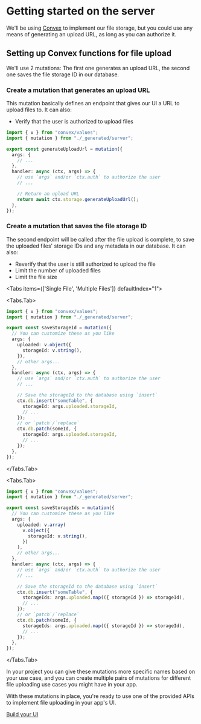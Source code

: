 
# Getting started on the server

We'll be using [Convex](convex.dev) to implement our file storage, but you could use any means of generating an upload URL, as long as you can authorize it.

## Setting up Convex functions for file upload

We'll use 2 mutations: The first one generates an upload URL, the second one saves the file storage ID in our database.

<Steps>

### Create a mutation that generates an upload URL

This mutation basically defines an endpoint that gives our UI a URL to upload files to. It can also:

- Verify that the user is authorized to upload files

```ts filename="convex/files.ts"
import { v } from "convex/values";
import { mutation } from "./_generated/server";

export const generateUploadUrl = mutation({
  args: {
    // ...
  },
  handler: async (ctx, args) => {
    // use `args` and/or `ctx.auth` to authorize the user
    // ...

    // Return an upload URL
    return await ctx.storage.generateUploadUrl();
  },
});
```

### Create a mutation that saves the file storage ID

The second endpoint will be called after the file upload
is complete, to save the uploaded files' storage IDs
and any metadata in our database. It can also:

- Reverify that the user is still authorized to upload the file
- Limit the number of uploaded files
- Limit the file size

<Tabs items={['Single File', 'Multiple Files']} defaultIndex="1">

<Tabs.Tab>

```ts filename="convex/files.ts"
import { v } from "convex/values";
import { mutation } from "./_generated/server";

export const saveStorageId = mutation({
  // You can customize these as you like
  args: {
    uploaded: v.object({
      storageId: v.string(),
    }),
    // other args...
  },
  handler: async (ctx, args) => {
    // use `args` and/or `ctx.auth` to authorize the user
    // ...

    // Save the storageId to the database using `insert`
    ctx.db.insert("someTable", {
      storageId: args.uploaded.storageId,
      // ...
    });
    // or `patch`/`replace`
    ctx.db.patch(someId, {
      storageId: args.uploaded.storageId,
      // ...
    });
  },
});
```

</Tabs.Tab>

<Tabs.Tab>

```ts filename="convex/files.ts"
import { v } from "convex/values";
import { mutation } from "./_generated/server";

export const saveStorageIds = mutation({
  // You can customize these as you like
  args: {
    uploaded: v.array(
      v.object({
        storageId: v.string(),
      })
    ),
    // other args...
  },
  handler: async (ctx, args) => {
    // use `args` and/or `ctx.auth` to authorize the user
    // ...

    // Save the storageId to the database using `insert`
    ctx.db.insert("someTable", {
      storageIds: args.uploaded.map(({ storageId }) => storageId),
      // ...
    });
    // or `patch`/`replace`
    ctx.db.patch(someId, {
      storageIds: args.uploaded.map(({ storageId }) => storageId),
      // ...
    });
  },
});
```

</Tabs.Tab>

</Tabs>

</Steps>

In your project you can give these mutations more specific names based on your use case,
and you can create multiple pairs of mutations for different file uploading use cases
you might have in your app.

With these mutations in place, you're ready to use one of the provided APIs to implement file uploading in your app's UI.

[Build your UI](/getting-started#build-your-ui)
